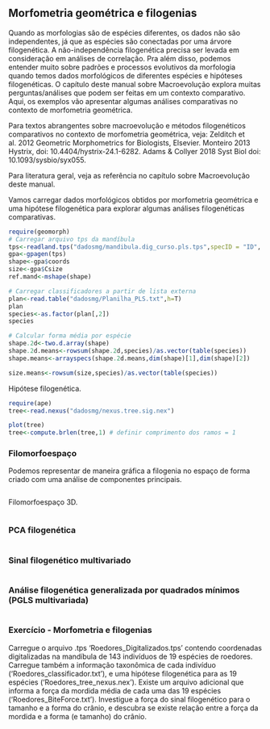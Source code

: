 ## Morfometria geométrica e filogenias

Quando as morfologias são de espécies diferentes, os dados não são independentes, já que as espécies são conectadas por uma árvore filogenética. A não-independência filogenética precisa ser levada em consideração em análises de correlação. Pra além disso, podemos entender muito sobre padrões e processos evolutivos da morfologia quando temos dados morfológicos de diferentes espécies e hipóteses filogenéticas. O capítulo deste manual sobre Macroevolução explora muitas perguntas/análises que podem ser feitas em um contexto comparativo.
Aqui, os exemplos vão apresentar algumas análises comparativas no contexto de morfometria geométrica.

Para textos abrangentes sobre macroevolução e métodos filogenéticos comparativos no contexto de morfometria geométrica, veja:
Zelditch et al. 2012 Geometric Morphometrics for Biologists, Elsevier.
Monteiro 2013 Hystrix, doi: 10.4404/hystrix-24.1-6282.
Adams & Collyer 2018 Syst Biol doi: 10.1093/sysbio/syx055.

Para literatura geral, veja as referência no capítulo sobre Macroevolução deste manual.

Vamos carregar dados morfológicos obtidos por morfometria geométrica e uma hipótese filogenética para explorar algumas análises filogenéticas comparativas.
```r
require(geomorph)
# Carregar arquivo tps da mandíbula
tps<-readland.tps("dadosmg/mandibula.dig_curso.pls.tps",specID = "ID", readcurves = FALSE)
gpa<-gpagen(tps)
shape<-gpa$coords
size<-gpa$Csize
ref.mand<-mshape(shape)

# Carregar classificadores a partir de lista externa
plan<-read.table("dadosmg/Planilha_PLS.txt",h=T)
plan
species<-as.factor(plan[,2])
species

# Calcular forma média por espécie
shape.2d<-two.d.array(shape)
shape.2d.means<-rowsum(shape.2d,species)/as.vector(table(species))
shape.means<-arrayspecs(shape.2d.means,dim(shape)[1],dim(shape)[2])

size.means<-rowsum(size,species)/as.vector(table(species))
```

Hipótese filogenética.
```r
require(ape)
tree<-read.nexus("dadosmg/nexus.tree.sig.nex")

plot(tree)
tree<-compute.brlen(tree,1) # definir comprimento dos ramos = 1
```

### Filomorfoespaço
Podemos representar de maneira gráfica a filogenia no espaço de forma criado com uma análise de componentes principais.
```r

```

Filomorfoespaço 3D.
```r

```

### PCA filogenética
```r

```


### Sinal filogenético multivariado
```r

```

### Análise filogenética generalizada por quadrados mínimos (PGLS multivariada)
```r

```


### Exercício - Morfometria e filogenias
Carregue o arquivo .tps ‘Roedores_Digitalizados.tps’ contendo coordenadas
digitalizadas na mandíbula de 143 indivíduos de 19 espécies de roedores. Carregue
também a informação taxonômica de cada indivíduo (‘Roedores_classificador.txt’), e
uma hipótese filogenética para as 19 espécies (‘Roedores_tree_nexus.nex’). Existe um
arquivo adicional que informa a força da mordida média de cada uma das 19 espécies
(‘Roedores_BiteForce.txt’).
Investigue a força do sinal filogenético para o tamanho e a forma do crânio, e descubra
se existe relação entre a força da mordida e a forma (e tamanho) do crânio.




